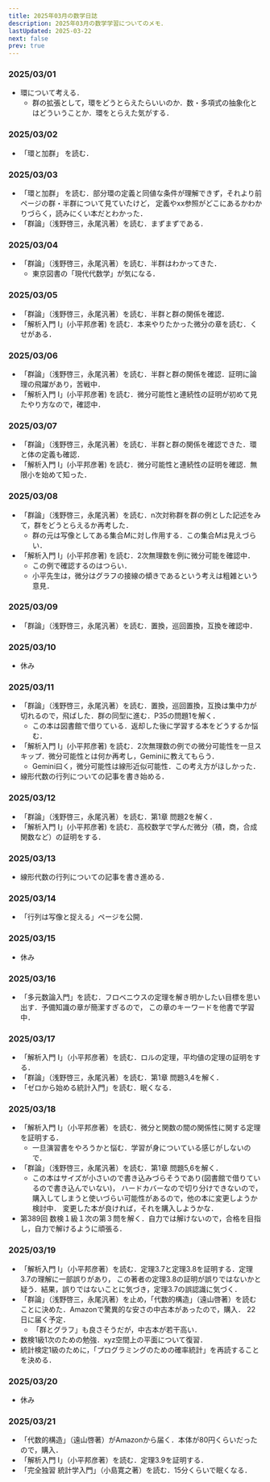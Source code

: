 ```yaml
---
title: 2025年03月の数学日誌
description: 2025年03月の数学学習についてのメモ．
lastUpdated: 2025-03-22
next: false
prev: true
---
```


### 2025/03/01
- 環について考える．
  - 群の拡張として，環をどうとらえたらいいのか．数・多項式の抽象化とはどういうことか．環をとらえた気がする．

### 2025/03/02
- 「環と加群」 を読む．

### 2025/03/03
- 「環と加群」 を読む．部分環の定義と同値な条件が理解できず，それより前ページの群・半群について見ていたけど，
定義やxx参照がどこにあるかわかりづらく，読みにくい本だとわかった．
- 「群論」（浅野啓三，永尾汎著）を読む．まずまずである．

### 2025/03/04
- 「群論」（浅野啓三，永尾汎著）を読む．半群はわかってきた．
  - 東京図書の「現代代数学」が気になる．

### 2025/03/05
- 「群論」（浅野啓三，永尾汎著）を読む．半群と群の関係を確認．
- 「解析入門 Ⅰ」(小平邦彦著) を読む．本来やりたかった微分の章を読む．くせがある．

### 2025/03/06
- 「群論」（浅野啓三，永尾汎著）を読む．半群と群の関係を確認．証明に論理の飛躍があり，苦戦中．
- 「解析入門 Ⅰ」(小平邦彦著) を読む．微分可能性と連続性の証明が初めて見たやり方なので，確認中．

### 2025/03/07
- 「群論」（浅野啓三，永尾汎著）を読む．半群と群の関係を確認できた．環と体の定義も確認．
- 「解析入門 Ⅰ」(小平邦彦著) を読む．微分可能性と連続性の証明を確認．無限小を始めて知った．

### 2025/03/08
- 「群論」（浅野啓三，永尾汎著）を読む．n次対称群を群の例とした記述をみて，群をどうとらえるか再考した．
  - 群の元は写像としてある集合$M$に対し作用する．この集合$M$は見えづらい．
- 「解析入門 Ⅰ」(小平邦彦著) を読む．2次無理数を例に微分可能を確認中．
  - この例で確認するのはつらい．
  - 小平先生は，微分はグラフの接線の傾きであるという考えは粗雑という意見．

### 2025/03/09
- 「群論」（浅野啓三，永尾汎著）を読む．置換，巡回置換，互換を確認中．

### 2025/03/10
- 休み

### 2025/03/11
- 「群論」（浅野啓三，永尾汎著）を読む．置換，巡回置換，互換は集中力が切れるので，飛ばした．群の同型に進む．P35の問題1を解く．
  - この本は図書館で借りている．返却した後に学習する本をどうするか悩む．
- 「解析入門 Ⅰ」(小平邦彦著) を読む．2次無理数の例での微分可能性を一旦スキップ．微分可能性とは何か再考し，Geminiに教えてもらう．
  - Gemini曰く，微分可能性は線形近似可能性．この考え方がほしかった．
- 線形代数の行列についての記事を書き始める．

### 2025/03/12
- 「群論」（浅野啓三，永尾汎著）を読む．第1章 問題2を解く．
- 「解析入門 Ⅰ」(小平邦彦著) を読む．高校数学で学んだ微分（積，商，合成関数など）の証明をする．

### 2025/03/13
- 線形代数の行列についての記事を書き進める．

### 2025/03/14
- 「行列は写像と捉える」ページを公開．

### 2025/03/15
- 休み

### 2025/03/16
- 「多元数論入門」を読む．フロベニウスの定理を解き明かしたい目標を思い出す．予備知識の章が簡潔すぎるので，
この章のキーワードを他書で学習中．

### 2025/03/17
- 「解析入門 Ⅰ」（小平邦彦著）を読む．ロルの定理，平均値の定理の証明をする．
- 「群論」（浅野啓三，永尾汎著）を読む．第1章 問題3,4を解く．
- 「ゼロから始める統計入門」を読む．眠くなる．

### 2025/03/18
- 「解析入門 Ⅰ」（小平邦彦著）を読む．微分と関数の間の関係性に関する定理を証明する．
  - 一旦演習書をやろうかと悩む．学習が身についている感じがしないので．
- 「群論」（浅野啓三，永尾汎著）を読む．第1章 問題5,6を解く．
  - この本はサイズが小さいので書き込みづらそうであり(図書館で借りているので書き込んでいない)，
ハードカバーなので切り分けできないので，購入してしまうと使いづらい可能性があるので，他の本に変更しようか検討中．
変更した本が良ければ，それを購入しようかな．
- 第389回 数検１級１次の第３問を解く．自力では解けないので，合格を目指し，自力で解けるように頑張る．

### 2025/03/19
- 「解析入門 Ⅰ」（小平邦彦著）を読む．定理3.7と定理3.8を証明する．定理3.7の理解に一部誤りがあり，
この著者の定理3.8の証明が誤りではないかと疑う．結果，誤りではないことに気づき，定理3.7の誤認識に気づく．
- 「群論」（浅野啓三，永尾汎著）を止め，「代数的構造」（遠山啓著）を読むことに決めた．Amazonで驚異的な安さの中古本があったので，購入．
22日に届く予定．
  - 「群とグラフ」も良さそうだが，中古本が若干高い．
- 数検1級1次のための勉強．xyz空間上の平面について復習．
- 統計検定1級のために，「プログラミングのための確率統計」を再読することを決める．

### 2025/03/20
- 休み

### 2025/03/21
- 「代数的構造」（遠山啓著）がAmazonから届く．本体が80円くらいだったので，購入．
- 「解析入門 Ⅰ」（小平邦彦著）を読む．定理3.9を証明する．
- 「完全独習 統計学入門」（小島寛之著）を読む．15分くらいで眠くなる．
 

 